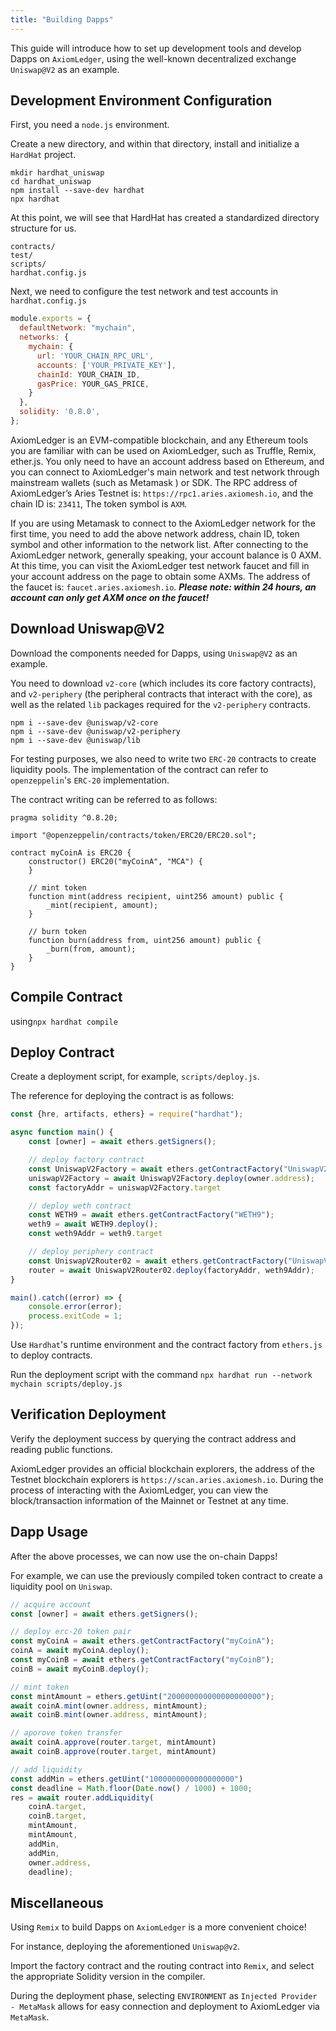 ```yaml
---
title: "Building Dapps"
---
```


This guide will introduce how to set up development tools and develop Dapps on `AxiomLedger`, using the well-known decentralized exchange `Uniswap@V2` as an example.

## Development Environment Configuration

First, you need a `node.js` environment.

Create a new directory, and within that directory, install and initialize a `HardHat` project.

``` shell
mkdir hardhat_uniswap
cd hardhat_uniswap
npm install --save-dev hardhat
npx hardhat
```

At this point, we will see that HardHat has created a standardized directory structure for us.

``` shell
contracts/
test/
scripts/
hardhat.config.js
```

Next, we need to configure the test network and test accounts in `hardhat.config.js`

``` Javascript
module.exports = {
  defaultNetwork: "mychain",
  networks: {
    mychain: {
      url: 'YOUR_CHAIN_RPC_URL',
      accounts: ['YOUR_PRIVATE_KEY'],
      chainId: YOUR_CHAIN_ID,
      gasPrice: YOUR_GAS_PRICE,
    }
  },
  solidity: '0.8.0',
};
```

AxiomLedger is an EVM-compatible blockchain, and any Ethereum tools you are familiar with can be used on AxiomLedger, such as Truffle, Remix, ether.js. You only need to have an account address based on Ethereum, and you can connect to AxiomLedger's main network and test network through mainstream wallets (such as Metamask ) or SDK. The RPC address of AxiomLedger’s Aries Testnet is: `https://rpc1.aries.axiomesh.io`, and the chain ID is: `23411`, The token symbol is `AXM`.

If you are using Metamask to connect to the AxiomLedger network for the first time, you need to add the above network address, chain ID, token symbol and other information to the network list. After connecting to the AxiomLedger network, generally speaking, your account balance is 0 AXM. At this time, you can visit the AxiomLedger test network faucet and fill in your account address on the page to obtain some AXMs. The address of the faucet is: `faucet.aries.axiomesh.io`. ***Please note: within 24 hours, an account can only get AXM once on the faucet!***

## Download Uniswap@V2

Download the components needed for Dapps, using `Uniswap@V2` as an example.

You need to download `v2-core` (which includes its core factory contracts), and `v2-periphery` (the peripheral contracts that interact with the core), as well as the related `lib` packages required for the `v2-periphery` contracts.

``` shell
npm i --save-dev @uniswap/v2-core
npm i --save-dev @uniswap/v2-periphery
npm i --save-dev @uniswap/lib
```

For testing purposes, we also need to write two `ERC-20` contracts to create liquidity pools. The implementation of the contract can refer to `openzeppelin`'s `ERC-20` implementation.

The contract writing can be referred to as follows:

``` Solidity
pragma solidity ^0.8.20;

import "@openzeppelin/contracts/token/ERC20/ERC20.sol";

contract myCoinA is ERC20 {
    constructor() ERC20("myCoinA", "MCA") {
    }

    // mint token
    function mint(address recipient, uint256 amount) public {
        _mint(recipient, amount);
    }

    // burn token
    function burn(address from, uint256 amount) public {
        _burn(from, amount);
    }
}
```

## Compile Contract

using`npx hardhat compile`

## Deploy Contract

Create a deployment script, for example, `scripts/deploy.js`.

The reference for deploying the contract is as follows:

``` Javascript
const {hre, artifacts, ethers} = require("hardhat");

async function main() {
    const [owner] = await ethers.getSigners();

    // deploy factory contract
    const UniswapV2Factory = await ethers.getContractFactory("UniswapV2Factory");
    uniswapV2Factory = await UniswapV2Factory.deploy(owner.address);
    const factoryAddr = uniswapV2Factory.target

    // deploy weth contract
    const WETH9 = await ethers.getContractFactory("WETH9");
    weth9 = await WETH9.deploy();
    const weth9Addr = weth9.target

    // deploy periphery contract
    const UniswapV2Router02 = await ethers.getContractFactory("UniswapV2Router02");
    router = await UniswapV2Router02.deploy(factoryAddr, weth9Addr);
}

main().catch((error) => {
    console.error(error);
    process.exitCode = 1;
});
```

Use `Hardhat`'s runtime environment and the contract factory from `ethers.js` to deploy contracts.

Run the deployment script with the command `npx hardhat run --network mychain scripts/deploy.js`

## Verification Deployment

Verify the deployment success by querying the contract address and reading public functions.

AxiomLedger provides an official blockchain explorers, the address of the Testnet blockchain explorers is `https://scan.aries.axiomesh.io`. During the process of interacting with the AxiomLedger, you can view the block/transaction information of the Mainnet or Testnet at any time.

## Dapp Usage

After the above processes, we can now use the on-chain Dapps!

For example, we can use the previously compiled token contract to create a liquidity pool on `Uniswap`.

``` Javascript
// acquire account
const [owner] = await ethers.getSigners();

// deploy erc-20 token pair
const myCoinA = await ethers.getContractFactory("myCoinA");
coinA = await myCoinA.deploy();
const myCoinB = await ethers.getContractFactory("myCoinB");
coinB = await myCoinB.deploy();

// mint token
const mintAmount = ethers.getUint("200000000000000000000");
await coinA.mint(owner.address, mintAmount);
await coinB.mint(owner.address, mintAmount);

// aporove token transfer
await coinA.approve(router.target, mintAmount)
await coinB.approve(router.target, mintAmount)

// add liquidity
const addMin = ethers.getUint("1000000000000000000")
const deadline = Math.floor(Date.now() / 1000) + 1000;
res = await router.addLiquidity(
    coinA.target,
    coinB.target,
    mintAmount,
    mintAmount,
    addMin,
    addMin,
    owner.address,
    deadline);
```

## Miscellaneous

Using `Remix` to build Dapps on `AxiomLedger` is a more convenient choice!

For instance, deploying the aforementioned `Uniswap@v2`.

Import the factory contract and the routing contract into `Remix`, and select the appropriate Solidity version in the compiler.

During the deployment phase, selecting `ENVIRONMENT` as `Injected Provider - MetaMask` allows for easy connection and deployment to AxiomLedger via `MetaMask`.

